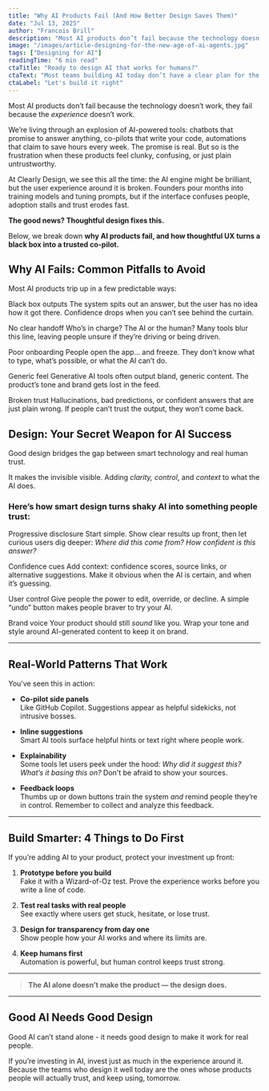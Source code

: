 ```yaml
---
title: "Why AI Products Fail (And How Better Design Saves Them)"
date: "Jul 13, 2025"
author: "Francois Brill"
description: "Most AI products don’t fail because the technology doesn’t work, they fail because the experience doesn’t work and users don’t adopt the product. Complex outputs, confusing interfaces, and broken trust leave users frustrated or skeptical. In this article, we unpack the common reasons AI-powered tools underperform, and how thoughtful design can turn a black box into a trusted co-pilot. If you’re investing in AI, invest in design first."
image: "/images/article-designing-for-the-new-age-of-ai-agents.jpg"
tags: ["Designing for AI"]
readingTime: "6 min read"
ctaTitle: "Ready to design AI that works for humans?"
ctaText: "Most teams building AI today don’t have a clear plan for the experience that surrounds it. That’s where we come in. If you’re exploring AI or rethinking an experience that isn’t landing, we’d love to help."
ctaLabel: "Let's build it right"
---
```


Most AI products don’t fail because the technology doesn’t work, they fail because the _experience_ doesn’t work.

We’re living through an explosion of AI-powered tools: chatbots that promise to answer anything, co-pilots that write your code, automations that claim to save hours every week. The promise is real. But so is the frustration when these products feel clunky, confusing, or just plain untrustworthy.

At Clearly Design, we see this all the time: the AI engine might be brilliant, but the user experience around it is broken. Founders pour months into training models and tuning prompts, but if the interface confuses people, adoption stalls and trust erodes fast.

**The good news? Thoughtful design fixes this.**

Below, we break down **why AI products fail, and how thoughtful UX turns a black box into a trusted co-pilot.**

## Why AI Fails: Common Pitfalls to Avoid

Most AI products trip up in a few predictable ways:


<span className="font-bold flex items-center gap-3 m-0"><XCircleIcon className="size-7 text-rose-500" /> Black box outputs</span>
<span className="ml-10 mb-5 block">The system spits out an answer, but the user has no idea how it got there. Confidence drops when you can’t see behind the curtain.</span>

<span className="font-bold flex items-center gap-3 m-0"><XCircleIcon className="size-7 text-rose-500" /> No clear handoff</span>
<span className="ml-10 mb-5 block">Who’s in charge? The AI or the human? Many tools blur this line, leaving people unsure if they’re driving or being driven.</span>

<span className="font-bold flex items-center gap-3 m-0"><XCircleIcon className="size-7 text-rose-500" /> Poor onboarding</span>
<span className="ml-10 mb-5 block">People open the app... and freeze. They don’t know what to type, what’s possible, or what the AI can’t do.</span>

<span className="font-bold flex items-center gap-3 m-0"><XCircleIcon className="size-7 text-rose-500" /> Generic feel</span>
<span className="ml-10 mb-5 block">Generative AI tools often output bland, generic content. The product’s tone and brand gets lost in the feed.</span>

<span className="font-bold flex items-center gap-3 m-0"><XCircleIcon className="size-7 text-rose-500" /> Broken trust</span>
<span className="ml-10 mb-5 block">Hallucinations, bad predictions, or confident answers that are just plain wrong. If people can’t trust the output, they won’t come back.</span>

## Design: Your Secret Weapon for AI Success

Good design bridges the gap between smart technology and real human trust.

It makes the invisible visible. Adding _clarity, control_, and _context_ to what the AI does.

### Here’s how smart design turns shaky AI into something people trust:

<span className="font-bold flex items-center gap-3 m-0"><CheckBadgeIcon className="size-7 text-emerald-500" /> Progressive disclosure</span>
<span className="ml-10 mb-5 block">Start simple. Show clear results up front, then let curious users dig deeper: _Where did this come from? How confident is this answer?_</span>

<span className="font-bold flex items-center gap-3 m-0"><CheckBadgeIcon className="size-7 text-emerald-500" /> Confidence cues</span>
<span className="ml-10 mb-5 block">Add context: confidence scores, source links, or alternative suggestions. Make it obvious when the AI is certain, and when it’s guessing.</span>

<span className="font-bold flex items-center gap-3 m-0"><CheckBadgeIcon className="size-7 text-emerald-500" /> User control</span>
<span className="ml-10 mb-5 block">Give people the power to edit, override, or decline. A simple “undo” button makes people braver to try your AI.</span>

<span className="font-bold flex items-center gap-3 m-0"><CheckBadgeIcon className="size-7 text-emerald-500" /> Brand voice</span>
<span className="ml-10 mb-5 block">Your product should still _sound_ like you. Wrap your tone and style around AI-generated content to keep it on brand.</span>

---

## Real-World Patterns That Work

You’ve seen this in action:

- **Co-pilot side panels**  
  Like GitHub Copilot. Suggestions appear as helpful sidekicks, not intrusive bosses.

- **Inline suggestions**  
  Smart AI tools surface helpful hints or text right where people work.

- **Explainability**  
  Some tools let users peek under the hood: _Why did it suggest this?_ _What’s it basing this on?_ Don't be afraid to show your sources.

- **Feedback loops**  
  Thumbs up or down buttons train the system _and_ remind people they’re in control. Remember to collect and analyze this feedback. 

---

## Build Smarter: 4 Things to Do First

If you’re adding AI to your product, protect your investment up front:

1. **Prototype before you build**  
 Fake it with a Wizard-of-Oz test. Prove the experience works before you write a line of code.

1. **Test real tasks with real people**  
 See exactly where users get stuck, hesitate, or lose trust.

1. **Design for transparency from day one**  
 Show people how your AI works and where its limits are.

1. **Keep humans first**  
 Automation is powerful, but human control keeps trust strong.

---

> **The AI alone doesn’t make the product — the design does.**

---

## Good AI Needs Good Design

Good AI can’t stand alone - it needs good design to make it work for real people.

If you’re investing in AI, invest just as much in the experience around it. Because the teams who design it well today are the ones whose products people will actually trust, and keep using, tomorrow.
